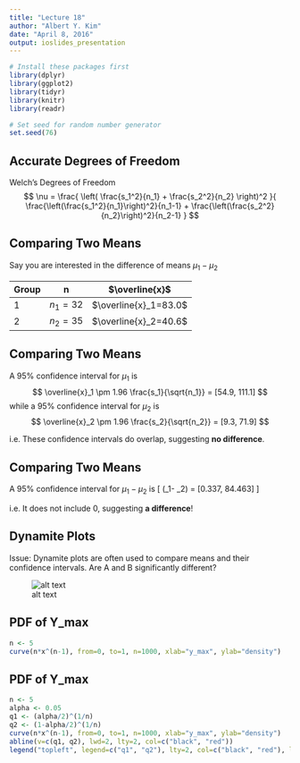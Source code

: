 ```yaml
---
title: "Lecture 18"
author: "Albert Y. Kim"
date: "April 8, 2016"
output: ioslides_presentation
---
```


```r
# Install these packages first
library(dplyr)
library(ggplot2)
library(tidyr)
library(knitr)
library(readr)

# Set seed for random number generator
set.seed(76)
```



## Accurate Degrees of Freedom
Welch's Degrees of Freedom
$$
\nu = \frac{
\left(
\frac{s_1^2}{n_1} + \frac{s_2^2}{n_2}
\right)^2
}{
\frac{\left(\frac{s_1^2}{n_1}\right)^2}{n_1-1} + \frac{\left(\frac{s_2^2}{n_2}\right)^2}{n_2-1}
}
$$



## Comparing Two Means

Say you are interested in the difference of means $\mu_1 - \mu_2$

Group | n  | $\overline{x}$ | $s$
------ | ------------- | -------------
1 | $n_1=32$ | $\overline{x}_1=83.0$ | $s_1=81.10082$
2| $n_2=35$ | $\overline{x}_2=40.6$ | $s_2=94.47617$ 



## Comparing Two Means

A 95\% confidence interval for $\mu_1$ is 
$$
\overline{x}_1 \pm 1.96 \frac{s_1}{\sqrt{n_1}} = [54.9, 111.1]
$$
while a 95\% confidence interval for $\mu_2$ is 
$$
\overline{x}_2 \pm 1.96 \frac{s_2}{\sqrt{n_2}} = [9.3, 71.9]
$$

i.e. These confidence intervals do overlap, suggesting **no difference**.



## Comparing Two Means

A 95\% confidence interval for $\mu_1-\mu_2$ is 
\[
(\overline{x}_1- \overline{x}_2) \pm 1.96 \sqrt{\frac{s_1^2}{n_1}+\frac{s_2^2}{n_2}} = [0.337, 84.463]
\]

i.e. It does not include 0, suggesting **a difference**!



## Dynamite Plots

Issue: Dynamite plots are often used to compare means and their confidence intervals. Are A and B significantly different?

![alt text](dynamite.png)



## PDF of Y_max

```r
n <- 5
curve(n*x^(n-1), from=0, to=1, n=1000, xlab="y_max", ylab="density")
```



## PDF of Y_max

```r
n <- 5
alpha <- 0.05
q1 <- (alpha/2)^(1/n)
q2 <- (1-alpha/2)^(1/n)
curve(n*x^(n-1), from=0, to=1, n=1000, xlab="y_max", ylab="density")
abline(v=c(q1, q2), lwd=2, lty=2, col=c("black", "red"))
legend("topleft", legend=c("q1", "q2"), lty=2, col=c("black", "red"), lwd=2, bty="n")
```








